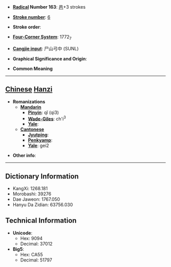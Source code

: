 * '''[[Wiktionary:Chinese radical index| Radical]] Number 163''': [[Wiktionary:Chinese radical index 邑|邑]]+3 strokes

* '''[[Wiktionary:Chinese total strokes index|Stroke number]]''': [[Wiktionary:Chinese total strokes index 6|6]]

* '''Stroke order''': 

* '''[[Wiktionary:Chinese four corner index|Four-Corner System]]''': 1772<sub>7</sub>

* '''[[Wiktionary:Chinese Cangjie index|Cangjie input]]''': 尸山弓中 (SUNL)

* '''Graphical Significance and Origin''': 

* '''Common Meaning'''

----

== [[Chinese]] [[Hanzi]] ==

* '''Romanizations'''
** '''[[Mandarin]]'''
*** '''[[Pinyin]]''': qǐ (qi3)
*** '''[[Wade-Giles]]''': ch'i<sup>3</sup>
*** '''[[Yale]]''': 
** '''[[Cantonese]]'''
*** '''[[Jyutping]]''':
*** '''[[Penkyamp]]''': 
*** '''[[Yale]]''': gei2

* '''Other info''': 

----

== Dictionary Information ==

* KangXi: 1268.181
* Morobashi: 39276
* Dae Jaweon: 1767.050
* Hanyu Da Zidian: 63756.030

== Technical Information ==

* '''Unicode''':
** Hex: 9094
** Decimal: 37012
* '''Big5''':
** Hex: CA55
** Decimal: 51797